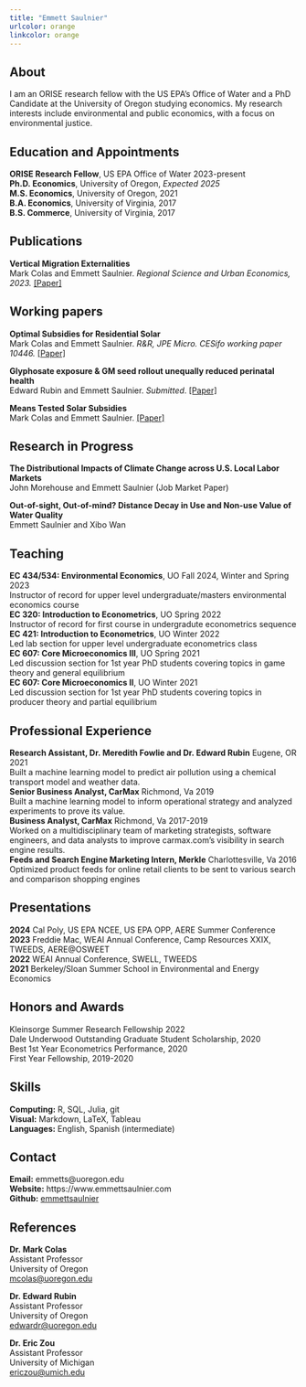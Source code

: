 ```yaml
---
title: "Emmett Saulnier"
urlcolor: orange
linkcolor: orange
---
```


## About  
I am an ORISE research fellow with the US EPA's Office of Water and a PhD Candidate at the University of Oregon studying economics. My research interests include environmental and public economics, with a focus on environmental justice.


## Education and Appointments 

**ORISE Research Fellow**, US EPA Office of Water 2023-present    
**Ph.D. Economics**, University of Oregon, *Expected 2025*  
**M.S. Economics**, University of Oregon, 2021  
**B.A. Economics**, University of Virginia, 2017  
**B.S. Commerce**, University of Virginia, 2017  


## Publications 

**Vertical Migration Externalities**   
Mark Colas and Emmett Saulnier. *Regional Science and Urban Economics, 2023.* [[Paper]](https://www.emmettsaulnier.com/papers/colas-saulnier-vme.pdf)
    


## Working papers 

**Optimal Subsidies for Residential Solar**  
Mark Colas and Emmett Saulnier. *R&R, JPE Micro. CESifo working paper 10446.*  [[Paper]](https://www.emmettsaulnier.com/papers/colas-saulnier-optimal-solar.pdf)

**Glyphosate exposure & GM seed rollout unequally reduced perinatal health**  
Edward Rubin and Emmett Saulnier. *Submitted*. [[Paper]](https://www.emmettsaulnier.com/papers/rubin-saulnier-gly.pdf)  

**Means Tested Solar Subsidies**  
Mark Colas and Emmett Saulnier. [[Paper]](https://www.emmettsaulnier.com/papers/colas-saulnier-income-solar.pdf) 


## Research in Progress  

**The Distributional Impacts of Climate Change across U.S. Local Labor Markets**  
John Morehouse and Emmett Saulnier (Job Market Paper) 

**Out-of-sight, Out-of-mind? Distance Decay in Use and Non-use Value of Water Quality**  
Emmett Saulnier and Xibo Wan  


## Teaching  


**EC 434/534: Environmental Economics**, UO Fall 2024, Winter and Spring 2023  
Instructor of record for upper level undergraduate/masters environmental economics course     
**EC 320: Introduction to Econometrics**, UO Spring 2022  
Instructor of record for first course in undergradute econometrics sequence  
**EC 421: Introduction to Econometrics**, UO Winter 2022  
Led lab section for upper level undergraduate econometrics class  
**EC 607: Core Microeconomics III**, UO Spring 2021   
Led discussion section for 1st year PhD students covering topics in game theory and general equilibrium  
**EC 607: Core Microeconomics II**, UO Winter 2021  
Led discussion section for 1st year PhD students covering topics in producer theory and partial equilibrium  



## Professional Experience  

**Research Assistant, Dr. Meredith Fowlie and Dr. Edward Rubin** Eugene, OR 2021  
Built a machine learning model to predict air pollution using a chemical transport model and weather data.  
**Senior Business Analyst, CarMax** Richmond, Va 2019  
Built a machine learning model to inform operational strategy and analyzed experiments to prove its value.   
**Business Analyst, CarMax** Richmond, Va 2017-2019  
Worked on a multidisciplinary team of marketing strategists, software engineers, and data analysts to improve carmax.com's visibility in search engine results.  
**Feeds and Search Engine Marketing Intern, Merkle** Charlottesville, Va 2016   
Optimized product feeds for online retail clients to be sent to various search and comparison shopping engines


## Presentations  

**2024** Cal Poly, US EPA NCEE, US EPA OPP, AERE Summer Conference  
**2023** Freddie Mac, WEAI Annual Conference, Camp Resources XXIX, TWEEDS, AERE\@OSWEET  
**2022** WEAI Annual Conference, SWELL, TWEEDS  
**2021** Berkeley/Sloan Summer School in Environmental and Energy Economics  
  

## Honors and Awards  

Kleinsorge Summer Research Fellowship 2022  
Dale Underwood Outstanding Graduate Student Scholarship, 2020  
Best 1st Year Econometrics Performance, 2020  
First Year Fellowship, 2019-2020
   

## Skills 
**Computing:** R, SQL, Julia, git  
**Visual:** Markdown, LaTeX, Tableau  
**Languages:** English, Spanish (intermediate)  
  

## Contact  
**Email:** emmetts@uoregon.edu  
**Website:** https://www.emmettsaulnier.com  
**Github:** [emmettsaulnier](https://github.com/emmettsaulnier)


## References 

**Dr. Mark Colas**   
Assistant Professor  
University of Oregon  
[mcolas@uoregon.edu](mailto:mcolas@uoregon.edu)  

**Dr. Edward Rubin**   
Assistant Professor  
University of Oregon    
[edwardr@uoregon.edu](mailto:edwardr@uoregon.edu)  

**Dr. Eric Zou**  
Assistant Professor  
University of Michigan  
[ericzou@umich.edu](mailto:ericzou@umich.edu) 


